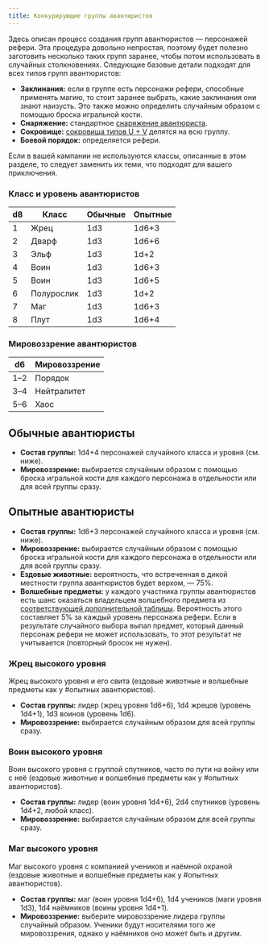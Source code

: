```yaml
---
title: Конкурирующие группы авантюристов
---
```


Здесь описан процесс создания групп авантюристов — персонажей рефери. Эта процедура довольно непростая, поэтому будет полезно заготовить несколько таких групп заранее, чтобы потом использовать в случайных столкновениях. Следующие базовые детали подходят для всех типов групп авантюристов:

- **Заклинания:** если в группе есть персонажи рефери, способные применять магию, то стоит заранее выбрать, какие заклинания они знают наизусть. Это также можно определить случайным образом с помощью броска игральной кости.
- **Снаряжение:** стандартное [снаряжение авантюриста](/characters/equipment/adventuring-gear).
- **Сокровище:** [сокровища типов U + V](#) делятся на всю группу.
- **Боевой порядок:** определяется рефери.

Если в вашей кампании не используются классы, описанные в этом разделе, то следует заменить их теми, что подходят для вашего приключения.

### Класс и уровень авантюристов

| d8  | Класс      | Обычные | Опытные |
| --- | ---------- | ------- | ------- |
| 1   | Жрец       | 1d3     | 1d6+3   |
| 2   | Дварф      | 1d3     | 1d6+6   |
| 3   | Эльф       | 1d3     | 1d+2    |
| 4   | Воин       | 1d3     | 1d6+3   |
| 5   | Воин       | 1d3     | 1d6+5   |
| 6   | Полурослик | 1d3     | 1d+2    |
| 7   | Маг        | 1d3     | 1d6+3   |
| 8   | Плут       | 1d3     | 1d6+4   |

### Мировоззрение авантюристов

| d6  | Мировоззрение |
| --- | ------------- |
| 1–2 | Порядок       |
| 3–4 | Нейтралитет   |
| 5–6 | Хаос          |

## Обычные авантюристы

- **Состав группы:** 1d4+4 персонажей случайного класса и уровня (см. ниже).
- **Мировоззрение:** выбирается случайным образом с помощью броска игральной кости для каждого персонажа в отдельности или для всей группы сразу.

## Опытные авантюристы

- **Состав группы:** 1d6+3 персонажей случайного класса и уровня (см. ниже).
- **Мировоззрение:** выбирается случайным образом с помощью броска игральной кости для каждого персонажа в отдельности или для всей группы сразу.
- **Ездовые животные:** вероятность, что встреченная в дикой местности группа авантюристов будет верхом, — 75%.
- **Волшебные предметы:** у каждого участника группы авантюристов есть шанс оказаться владельцем волшебного предмета из [соответствующей дополнительной таблицы](#). Вероятность этого составляет 5% за каждый уровень персонажа рефери. Если в результате случайного выбора выпал предмет, который данный персонаж рефери не может использовать, то этот результат не учитывается (повторный бросок не нужен).

### Жрец высокого уровня

Жрец высокого уровня и его свита (ездовые животные и волшебные предметы как у #опытных авантюристов).

- **Состав группы:** лидер (жрец уровня 1d6+6), 1d4 жрецов (уровень 1d4+1), 1d3 воинов (уровень 1d6).
- **Мировоззрение:** выбирается случайным образом для всей группы сразу.

### Воин высокого уровня

Воин высокого уровня с группой спутников, часто по пути на войну или с неё (ездовые животные и волшебные предметы как у #опытных авантюристов).

- **Состав группы:** лидер (воин уровня 1d4+6), 2d4 спутников (уровень 1d4+2, любой класс).
- **Мировоззрение:** выбирается случайным образом для всей группы сразу.

### Маг высокого уровня

Маг высокого уровня с компанией учеников и наёмной охраной (ездовые животные и волшебные предметы как у #опытных авантюристов).

- **Состав группы:** маг (воин уровня 1d4+6), 1d4 учеников (маги уровня 1d3), 1d4 наёмников (воины уровня 1d4+1).
- **Мировоззрение:** выберите мировоззрение лидера группы случайный образом. Ученики будут носителями того же мировоззрения, однако у наёмников оно может быть и другим.
